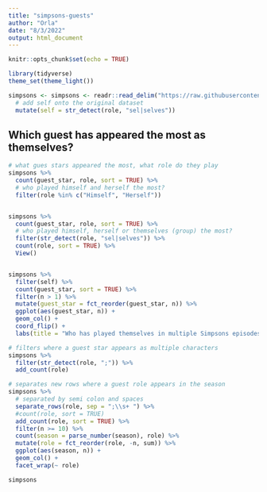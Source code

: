 ```yaml
---
title: "simpsons-guests"
author: "Orla"
date: "8/3/2022"
output: html_document
---
```


```r
knitr::opts_chunk$set(echo = TRUE)

library(tidyverse)
theme_set(theme_light())

simpsons <- simpsons <- readr::read_delim("https://raw.githubusercontent.com/rfordatascience/tidytuesday/master/data/2019/2019-08-27/simpsons-guests.csv", delim = "|", quote = "") %>%
  # add self onto the original dataset
  mutate(self = str_detect(role, "sel|selves"))

```

## Which guest has appeared the most as themselves?

```r

# what gues stars appeared the most, what role do they play
simpsons %>%
  count(guest_star, role, sort = TRUE) %>%
  # who played himself and herself the most?
  filter(role %in% c("Himself", "Herself"))


simpsons %>%
  count(guest_star, role, sort = TRUE) %>%
  # who played himself, herself or themselves (group) the most?
  filter(str_detect(role, "sel|selves")) %>%
  count(role, sort = TRUE) %>%
  View()


simpsons %>%
  filter(self) %>%
  count(guest_star, sort = TRUE) %>%
  filter(n > 1) %>%
  mutate(guest_star = fct_reorder(guest_star, n)) %>%
  ggplot(aes(guest_star, n)) +
  geom_col() +
  coord_flip() +
  labs(title = "Who has played themselves in multiple Simpsons episodes?")

```




```r
# filters where a guest star appears as multiple characters
simpsons %>%
  filter(str_detect(role, ";")) %>%
  add_count(role)

# separates new rows where a guest role appears in the season
simpsons %>%
  # separated by semi colon and spaces
  separate_rows(role, sep = ";\\s+ ") %>%
  #count(role, sort = TRUE)
  add_count(role, sort = TRUE) %>%
  filter(n >= 10) %>%
  count(season = parse_number(season), role) %>%
  mutate(role = fct_reorder(role, -n, sum)) %>%
  ggplot(aes(season, n)) +
  geom_col() +
  facet_wrap(~ role)

```
```r

simpsons

```
